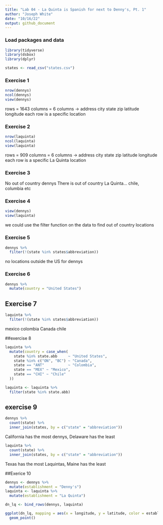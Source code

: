 ```yaml
---
title: "Lab 04 - La Quinta is Spanish for next to Denny's, Pt. 1"
author: "Joseph White"
date: "10/16/22"
output: github_document
---
```



### Load packages and data

```r
library(tidyverse) 
library(dsbox)
library(dplyr)
```

```r
states <- read_csv("states.csv")
```

### Exercise 1

```r
nrow(dennys)
ncol(dennys)
view(dennys)
```
rows = 1643
columns = 6
columns -> address city state zip latitude longitude
each row is a specific location

### Exercise 2

```r
nrow(laquinta)
ncol(laquinta)
view(laquinta)
```
rows = 909
columns = 6
columns -> address city state zip latitude longitude
each row is a specific La Quinta location

### Exercise 3

No out of country dennys
There is out of country La Quinta... chile, columbia etc

### Exercise 4

```r
view(dennys)
view(laquinta)
```
we could use the filter function on the data to find out of country locations


### Exercise 5

```r
dennys %>%
  filter(!(state %in% states$abbreviation))
```
no locations outside the US for dennys

### Exercise 6
```r
dennys %>%
  mutate(country = "United States")
```

## Exercise 7
```r
laquinta %>%
  filter(!(state %in% states$abbreviation))
```
mexico
colombia
Canada
chile

##exercise 8
```r
laquinta %>%
  mutate(country = case_when(
    state %in% state.abb     ~ "United States",
    state %in% c("ON", "BC") ~ "Canada",
    state == "ANT"           ~ "Colombia",
    state == "MEX" ~ "Mexico",
    state == "CHI" ~ "Chile"
  ))

```
```r
laquinta <- laquinta %>%
  filter(state %in% state.abb)
```


## exercise 9
```r
dennys %>%
  count(state) %>%
  inner_join(states, by = c("state" = "abbreviation"))
```
California has the most dennys, Delaware has the least

```r
laquinta %>%
  count(state) %>%
  inner_join(states, by = c("state" = "abbreviation"))
```
Texas has the most Laquintas, Maine has the least

##Exerice 10
```r
dennys <- dennys %>%
  mutate(establishment = "Denny's")
laquinta <- laquinta %>%
  mutate(establishment = "La Quinta")

dn_lq <- bind_rows(dennys, laquinta)

ggplot(dn_lq, mapping = aes(x = longitude, y = latitude, color = establishment)) +
  geom_point()
```


